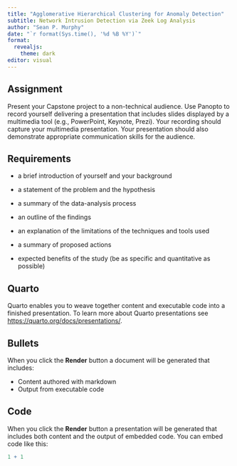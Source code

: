 ```yaml
---
title: "Agglomerative Hierarchical Clustering for Anomaly Detection"
subtitle: Network Intrusion Detection via Zeek Log Analysis
author: "Sean P. Murphy"
date: "`r format(Sys.time(), '%d %B %Y')`"
format:
  revealjs: 
    theme: dark
editor: visual
---
```


## Assignment

Present your Capstone project to a non-technical audience. Use Panopto to record yourself delivering a presentation that includes slides displayed by a multimedia tool (e.g., PowerPoint, Keynote, Prezi). Your recording should capture your multimedia presentation. Your presentation should also demonstrate appropriate communication skills for the audience.

## Requirements

-   a brief introduction of yourself and your background

-   a statement of the problem and the hypothesis 

-   a summary of the data-analysis process    

-   an outline of the findings 

-   an explanation of the limitations of the techniques and tools used 

-   a summary of proposed actions 

-   expected benefits of the study (be as specific and quantitative as possible)


## Quarto

Quarto enables you to weave together content and executable code into a finished presentation. To learn more about Quarto presentations see <https://quarto.org/docs/presentations/>.

## Bullets

When you click the **Render** button a document will be generated that includes:

-   Content authored with markdown
-   Output from executable code

## Code

When you click the **Render** button a presentation will be generated that includes both content and the output of embedded code. You can embed code like this:

```r
1 + 1
```

